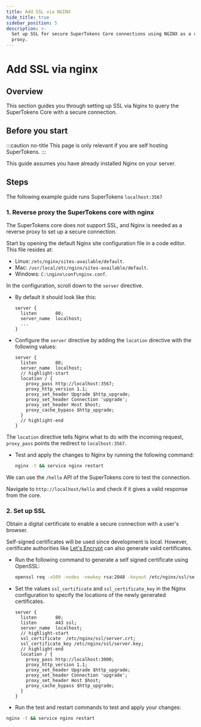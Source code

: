 ```yaml
---
title: Add SSL via NGINX
hide_title: true
sidebar_position: 5
description: >-
  Set up SSL for secure SuperTokens Core connections using NGINX as a reverse
  proxy.
---
```


# Add SSL via nginx

## Overview

This section guides you through setting up SSL via Nginx to query the SuperTokens Core with a secure connection.

## Before you start

:::caution no-title
This page is only relevant if you are self hosting SuperTokens. 
:::

This guide assumes you have already installed Nginx on your server.

## Steps

The following example guide runs SuperTokens `localhost:3567`

### 1. Reverse proxy the SuperTokens core with nginx

The SuperTokens core does not support SSL, and Nginx is needed as a reverse proxy to set up a secure connection.

Start by opening the default Nginx site configuration file in a code editor. This file resides at:
  - Linux: `/etc/nginx/sites-available/default`.
  - Mac: `/usr/local/etc/nginx/sites-available/default`.
  - Windows: `C:\nginx\conf\nginx.conf`. 

In the configuration, scroll down to the `server` directive.

- By default it should look like this:

  ```text title="/etc/nginx/sites-available/default"
  server {
    listen       80;
    server_name  localhost;
    ...
  }
  ```

- Configure the `server` directive by adding the `location` directive with the following values:

  ```text title="/etc/nginx/sites-available/default"
  server {
    listen       80;
    server_name  localhost;
    // highlight-start
    location / {
      proxy_pass http://localhost:3567;
      proxy_http_version 1.1;
      proxy_set_header Upgrade $http_upgrade;
      proxy_set_header Connection 'upgrade';
      proxy_set_header Host $host;
      proxy_cache_bypass $http_upgrade;
    }
    // highlight-end
  }
  ```

The `location` directive tells Nginx what to do with the incoming request, `proxy_pass` points the redirect to `localhost:3567`.

- Test and apply the changes to Nginx by running the following command:

  ```bash
  nginx -t && service nginx restart
  ```

We can use the `/hello` API of the SuperTokens core to test the connection.

Navigate to `http://localhost/hello` and check if it gives a valid response from the core.

### 2. Set up SSL

Obtain a digital certificate to enable a secure connection with a user's browser.

Self-signed certificates will be used since development is local. However, certificate authorities like [Let's Encrypt](https://letsencrypt.org/) can also generate valid certificates.

- Run the following command to generate a self signed certificate using OpenSSL:

  ```bash
  openssl req -x509 -nodes -newkey rsa:2048 -keyout /etc/nginx/ssl/server.key -out /etc/nginx/ssl/server.crt
  ```

- Set the values `ssl_certificate` and `ssl_certificate_key` in the Nginx configuration to specify the locations of the newly generated certificates.

  ```text title="/etc/nginx/sites-available/default"
  server {
    listen       80;
    listen       443 ssl;
    server_name  localhost;
    // highlight-start
    ssl_certificate  /etc/nginx/ssl/server.crt;
    ssl_certificate_key /etc/nginx/ssl/server.key;
    // highlight-end
    location / {
      proxy_pass http://localhost:3000;
      proxy_http_version 1.1;
      proxy_set_header Upgrade $http_upgrade;
      proxy_set_header Connection 'upgrade';
      proxy_set_header Host $host;
      proxy_cache_bypass $http_upgrade;
    }
  }
  ```

- Run the test and restart commands to test and apply your changes:

```bash
nginx -t && service nginx restart
```

